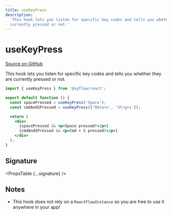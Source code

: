 ```yaml
---
title: useKeyPress
description:
  'This hook lets you listen for specific key codes and tells you whether they are
  currently pressed or not.'
---
```



# useKeyPress

[Source on GitHub](https://github.com/xyflow/xyflow/blob/main/packages/react/src/hooks/useKeyPress.ts)

This hook lets you listen for specific key codes and tells you whether they are
currently pressed or not.

```jsx
import { useKeyPress } from '@xyflow/react';

export default function () {
  const spacePressed = useKeyPress('Space');
  const cmdAndSPressed = useKeyPress(['Meta+s', 'Strg+s']);

  return (
    <div>
      {spacePressed && <p>Space pressed!</p>}
      {cmdAndSPressed && <p>Cmd + S pressed!</p>}
    </div>
  );
}
```

## Signature

<PropsTable {...signature} />

## Notes

- This hook does not rely on a `ReactFlowInstance` so you are free to use it
  anywhere in your app!
